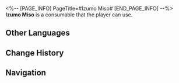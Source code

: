 <%-- [PAGE_INFO]
PageTitle=#Izumo Miso#
[END_PAGE_INFO] --%>
{{Consumable Infobox
|id          = 408608
|image       = Item Izumo Miso.png
|type        = undefined
|rarity      = 3
|effect      = Upon use, immediately heals a target ally for 45% of their Max HP.
|description = A fermented food item created by an outworld civilization. A delicious pot of soup can be created by just placing a tiny chunk of this in boiling water. Additionally, it can also be used to stirfry, prepare a hotpot, or additional flavoring for meat. The poetic piece "Litany of Miso Hotpot" described it thusly:
|effectType  = 
|effectType2 = 
|effectType3 = 
|recipe      = 
|source1     = [[Procurement Point for Expired Parcels]]
|source2     = 
|source3     = 
}}
{{Description|''"Green are the waters on which fragrant celeries glide, and yellow the daylilies that cast their deliciousness astride. As the boiling flow tumbles like fabrics bundled in a bind, the warmth of the taste does hollow stomachs a favor most kind."''}}
'''Izumo Miso''' is a consumable that the player can use.

==Other Languages==
{{Other Languages
|en   = Izumo Miso
|zhs  = 出云味噌
|zht  = 出雲味噌
|ja   = 出雲味噌
|ko   = 이즈모 미소
|es   = Miso de Izumo
|fr   = Miso d'Izumo
|ru   = Изумо мисо
|th   = Izumo Miso
|vi   = Viên Miso Sắc Mây
|de   = Izumo-Miso
|id   = Izumo Miso
|pt   = Missô Izumo
}}

==Change History==
{{Change History|1.5}}

==Navigation==
{{Consumable Navbox}}